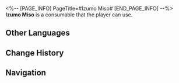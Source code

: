 <%-- [PAGE_INFO]
PageTitle=#Izumo Miso#
[END_PAGE_INFO] --%>
{{Consumable Infobox
|id          = 408608
|image       = Item Izumo Miso.png
|type        = undefined
|rarity      = 3
|effect      = Upon use, immediately heals a target ally for 45% of their Max HP.
|description = A fermented food item created by an outworld civilization. A delicious pot of soup can be created by just placing a tiny chunk of this in boiling water. Additionally, it can also be used to stirfry, prepare a hotpot, or additional flavoring for meat. The poetic piece "Litany of Miso Hotpot" described it thusly:
|effectType  = 
|effectType2 = 
|effectType3 = 
|recipe      = 
|source1     = [[Procurement Point for Expired Parcels]]
|source2     = 
|source3     = 
}}
{{Description|''"Green are the waters on which fragrant celeries glide, and yellow the daylilies that cast their deliciousness astride. As the boiling flow tumbles like fabrics bundled in a bind, the warmth of the taste does hollow stomachs a favor most kind."''}}
'''Izumo Miso''' is a consumable that the player can use.

==Other Languages==
{{Other Languages
|en   = Izumo Miso
|zhs  = 出云味噌
|zht  = 出雲味噌
|ja   = 出雲味噌
|ko   = 이즈모 미소
|es   = Miso de Izumo
|fr   = Miso d'Izumo
|ru   = Изумо мисо
|th   = Izumo Miso
|vi   = Viên Miso Sắc Mây
|de   = Izumo-Miso
|id   = Izumo Miso
|pt   = Missô Izumo
}}

==Change History==
{{Change History|1.5}}

==Navigation==
{{Consumable Navbox}}